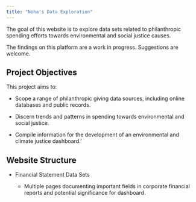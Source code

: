 ```yaml
---
title: "Noha's Data Exploration"
---
```


The goal of this website is to explore data sets related to philanthropic spending efforts towards environmental and social justice causes.

The findings on this platform are a work in progress. Suggestions are welcome.

## Project Objectives

This project aims to:

-   Scope a range of philanthropic giving data sources, including online databases and public records.

-   Discern trends and patterns in spending towards environmental and social justice.

-   Compile information for the development of an environmental and climate justice dashboard.'

## Website Structure

-   Financial Statement Data Sets

    -   Multiple pages documenting important fields in corporate financial reports and potential significance for dashboard.
